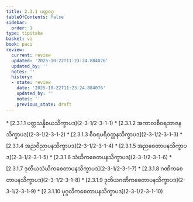 ```yaml
---
title: 2.3.1 ပတ္တဝဂ္ဂ
tableOfContents: false
sidebar:
  order: 1
type: tipitaka
basket: vi
book: paci
review:
  current: review
  updated: '2025-10-22T11:23:24.884076'
  updated_by: ''
  notes: ''
  history:
  - state: review
    date: '2025-10-22T11:23:24.884076'
    updated_by: ''
    notes: ''
    previous_state: draft
---
```



<ReviewStatus review={frontmatter.review} showDetails={true} />

<HypothesisAnnotation frontmatter={frontmatter} />

<DynamicBreadcrumb />



<TableOfContents book="paci" section="2.3.1">
* [2.3.1.1 ပတ္တသန္နိစယသိက္ခာပဒ](2-3-1/2-3-1-1)
* [2.3.1.2 အကာလစီဝရဘာဇနသိက္ခာပဒ](2-3-1/2-3-1-2)
* [2.3.1.3 စီဝရပရိဝတ္တနသိက္ခာပဒ](2-3-1/2-3-1-3)
* [2.3.1.4 အညဝိညာပနသိက္ခာပဒ](2-3-1/2-3-1-4)
* [2.3.1.5 အညစေတာပနသိက္ခာပဒ](2-3-1/2-3-1-5)
* [2.3.1.6 သံဃိကစေတပနသိက္ခာပဒ](2-3-1/2-3-1-6)
* [2.3.1.7 ဒုတိယသံဃိကစေတာပနသိက္ခာပဒ](2-3-1/2-3-1-7)
* [2.3.1.8 ဂဏိကစေတာပနသိက္ခာပဒ](2-3-1/2-3-1-8)
* [2.3.1.9 ဒုတိယဂဏိကစေတာပနသိက္ခာပဒ](2-3-1/2-3-1-9)
* [2.3.1.10 ပုဂ္ဂလိကစေတာပနသိက္ခာပဒ](2-3-1/2-3-1-10)
</TableOfContents>